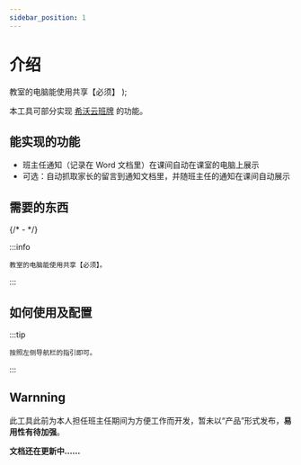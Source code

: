 ```yaml
---
sidebar_position: 1
---
```



# 介绍

  <span>
    教室的电脑能使用共享【必须】
  </span>
);

本工具可部分实现 [希沃云班牌](https://www.seewo.com/article/detail/396) 的功能。

## 能实现的功能

- 班主任通知（记录在 Word 文档里）在课间自动在课室的电脑上展示
- 可选：自动抓取家长的留言到通知文档里，并随班主任的通知在课间自动展示

## 需要的东西

{/* - **<LanRequirement></LanRequirement>** */}

:::info

    教室的电脑能使用共享【必须】。

:::

## 如何使用及配置

:::tip

    按照左侧导航栏的指引即可。

:::

## Warnning

此工具此前为本人担任班主任期间为方便工作而开发，暂未以“产品”形式发布，**易用性有待加强**。

**文档还在更新中……**

